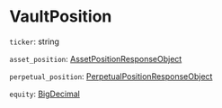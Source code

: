 # VaultPosition

`ticker`: string

`asset_position`: [AssetPositionResponseObject]

`perpetual_position`: [PerpetualPositionResponseObject]

`equity`: [BigDecimal]

[AssetPositionResponseObject]: /types/asset_position_response_object
[PerpetualPositionResponseObject]: /types/perpetual_position_response_object
[BigDecimal]: /types/big_decimal
